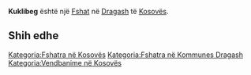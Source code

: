 {{Fshat në Kosovës
 | Emri                = Kuklibeg
| sqi_N_name = Kuklibeg
| sqi_N_FULL_NAME_RO = Kuklibeg
| sqi_N_FULL_NAME_ND_RO = Kuklibeg
| sqi_N_SORT_NAME_RG = KUKLIBEG
| sqi_N_FULL_NAME_RG = Kuklibeg
| sqi_N_FULL_NAME_ND_RG = Kuklibeg
| srp_N_name = Kuklibeg
| srp_N_FULL_NAME_RO = Kuklibeg
| srp_N_FULL_NAME_ND_RO = Kuklibeg
| srp_N_SORT_NAME_RG = KUKLIBEG
| srp_N_FULL_NAME_RG = Kuklibeg
| srp_N_FULL_NAME_ND_RG = Kuklibeg
| srp_NS_name = Куклибег
| srp_NS_FULL_NAME_RO = Куклибег
| srp_NS_FULL_NAME_ND_RO = Куклибег
| srp_NS_SORT_NAME_RG = КУКЛИБЕГ
| srp_NS_FULL_NAME_RG = Куклибег
| srp_NS_FULL_NAME_ND_RG = Куклибег

 | Emri (Rasa dhanore) = 
 | Figura              = 
 | Shteti              = Kosovo
 | Komuna              = Dragash
 | Kodi postar         = 
 | Sipërfaqja          = 

 | Popullsia           = 

 | Regj. i popullsisë  = 
 | Dend. e popullsisë  = 
 | Faqja zyrtare       = 
 <!--- Koordinatat ----> 
 | Gjerësia            = 42.105833
 | Gjatësia            = 20.723056
 | Lartësia            = 
}}
'''Kuklibeg''' është një [[Fshat]] në [[Dragash]] të [[Kosovës]].

<!-- == Gjeografia == -->
<!-- == Historia == -->
<!-- == Demografia == -->
== Shih edhe ==
{{Komuna Dragash}}
{{Kosovo-Administrata-Cung}}

[[Kategoria:Fshatra në Kosovës]]
[[Kategoria:Fshatra në Kommunes Dragash]]
[[Kategoria:Vendbanime në Kosovës]]